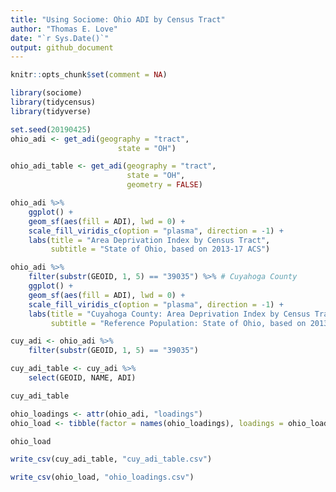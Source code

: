 ```yaml
---
title: "Using Sociome: Ohio ADI by Census Tract"
author: "Thomas E. Love"
date: "`r Sys.Date()`"
output: github_document
---
```


```r
knitr::opts_chunk$set(comment = NA)
```

```r
library(sociome)
library(tidycensus)
library(tidyverse)
```

```r
set.seed(20190425)
ohio_adi <- get_adi(geography = "tract", 
                        state = "OH")
```

```r
ohio_adi_table <- get_adi(geography = "tract",
                          state = "OH",
                          geometry = FALSE)

```

```r
ohio_adi %>%
    ggplot() +
    geom_sf(aes(fill = ADI), lwd = 0) +
    scale_fill_viridis_c(option = "plasma", direction = -1) + 
    labs(title = "Area Deprivation Index by Census Tract",
         subtitle = "State of Ohio, based on 2013-17 ACS")
```

```r
ohio_adi %>%
    filter(substr(GEOID, 1, 5) == "39035") %>% # Cuyahoga County
    ggplot() +
    geom_sf(aes(fill = ADI), lwd = 0) +
    scale_fill_viridis_c(option = "plasma", direction = -1) + 
    labs(title = "Cuyahoga County: Area Deprivation Index by Census Tract",
         subtitle = "Reference Population: State of Ohio, based on 2013-17 ACS")
```

```r
cuy_adi <- ohio_adi %>%
    filter(substr(GEOID, 1, 5) == "39035")

cuy_adi_table <- cuy_adi %>% 
    select(GEOID, NAME, ADI)

cuy_adi_table
```

```r
ohio_loadings <- attr(ohio_adi, "loadings")
ohio_load <- tibble(factor = names(ohio_loadings), loadings = ohio_loadings)

ohio_load
```

```r
write_csv(cuy_adi_table, "cuy_adi_table.csv")

write_csv(ohio_load, "ohio_loadings.csv")
```